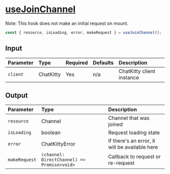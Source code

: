 
<Meta title="Hooks/Channels/useJoinChannel" />

# <u>useJoinChannel</u>

Note: This hook does not make an initial request on mount.

```typescript
const { resource, isLoading, error, makeRequest } = useJoinChannel();
```

## Input

| Parameter | Type      | Required | Defaults | Description               |
| :-------- | :-------- | :------- | :------- | :------------------------ |
| `client`  | ChatKitty | Yes      | n/a      | ChatKitty client instance |

## Output

| Parameter     | Type                                        | Description                                    |
| :------------ | :------------------------------------------ | :--------------------------------------------- |
| `resource`    | Channel                                     | Channel that was joined                        |
| `isLoading `  | boolean                                     | Request loading state                          |
| `error`       | ChatKittyError                              | If there's an error, it will be available here |
| `makeRequest` | `(channel: DirectChannel) => Promise<void>` | Callback to request or re-request              |
